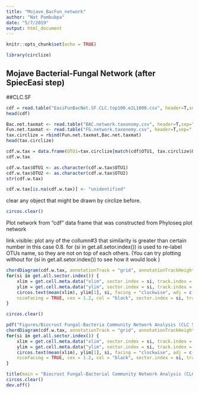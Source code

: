 ```yaml
---
title: "Mojave_BacFun_network"
author: "Nat Pombubpa"
date: "5/7/2019"
output: html_document
---
```


```r
knitr::opts_chunk$set(echo = TRUE)
```

```r
library(circlize)
```


## Mojave Bacterial-Fungal Network (after SpiecEasi step)
##CLC.SF
```r
cdf = read.table("EasiFunBacNet.SF.CLC.top100.e2L1000.csv", header=T,sep=",")
head(cdf)
```

```r
Bac.net.taxmat <- read.table("BAC.network.taxonomy.csv", header=T,sep=",")
Fun.net.taxmat <- read.table("FG.network.taxonomy.csv", header=T,sep=",")
tax.circlize = rbind(Fun.net.taxmat,Bac.net.taxmat)
head(tax.circlize)
```

```r
cdf.w.tax = data.frame(OTU1=tax.circlize[match(cdf$OTU1, tax.circlize$OTU.ID), 4], OTU2=tax.circlize[match(cdf$OTU2, tax.circlize$OTU.ID), 4], WEIGHT=cdf$WEIGHT)
cdf.w.tax
```

```r
cdf.w.tax$OTU1 <- as.character(cdf.w.tax$OTU1)
cdf.w.tax$OTU2 <- as.character(cdf.w.tax$OTU2)
str(cdf.w.tax)
```

```r
cdf.w.tax[is.na(cdf.w.tax)] <- "unidentified"
```

clear any object that might be drawn by circlize before.

```r
circos.clear()
```

Plot network from "cdf" data frame that was constructed from Phyloseq plot network

link.visible: plot any of the collumn#3 that similarity is greater than certain number in this case 0.8.
for (si in get.all.setor.index()) is used to re-label OTUs name, so they are not on top of each others. (You can try plotting without for (si in get.all.setor.index()) to see how it would look )

```r
chordDiagram(cdf.w.tax, annotationTrack = "grid", annotationTrackHeight = 0.01, preAllocateTracks = 1, link.visible = cdf.w.tax[[3]] > 0.85) 
for(si in get.all.sector.index()) {
    xlim = get.cell.meta.data("xlim", sector.index = si, track.index = 1)
    ylim = get.cell.meta.data("ylim", sector.index = si, track.index = 1)
    circos.text(mean(xlim), ylim[1], si, facing = "clockwise", adj = c(-0.1, -0.2),
    niceFacing = TRUE, cex = 1.2, col = "black", sector.index = si, track.index = 1)
} 

circos.clear()
```

```r
pdf("Figures/Biocrust Fungal-Bacteria Community Network Analysis (CLC Surface top 100 OTUs-cross only).pdf", width = 18, height = 18)
chordDiagram(cdf.w.tax, annotationTrack = "grid", annotationTrackHeight = 0.01, preAllocateTracks = 1, link.visible = cdf.w.tax[[3]] > 0.85) 
for(si in get.all.sector.index()) {
    xlim = get.cell.meta.data("xlim", sector.index = si, track.index = 1)
    ylim = get.cell.meta.data("ylim", sector.index = si, track.index = 1)
    circos.text(mean(xlim), ylim[1], si, facing = "clockwise", adj = c(-0.1, -0.2),
    niceFacing = TRUE, cex = 1.2, col = "black", sector.index = si, track.index = 1)
} 

title(main = "Biocrust Fungal-Bacterial Community Network Analysis (CLC surface top 100 OTUs-cross domain only)")
circos.clear()
dev.off()
```


